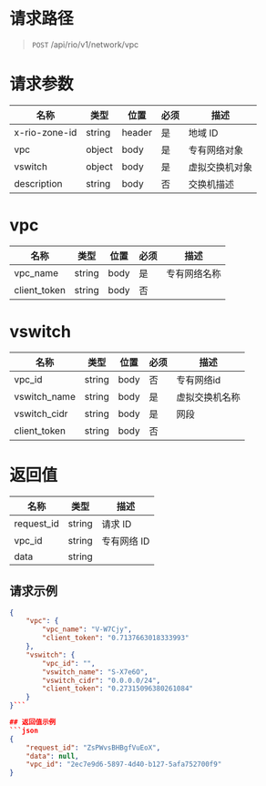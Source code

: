 <style>.topic-content-wrap .topic-detail table thead th { word-break: keep-all; }</style>


# 请求路径
> `POST` /api/rio/v1/network/vpc

# 请求参数
名称 | 类型 | 位置 | 必须 | 描述 
----- | ----- | ----- | ----- | ----- 
x-rio-zone-id              | string | header | 是 | 地域 ID
vpc           | object | body | 是 | 专有网络对象
vswitch            | object | body | 是 | 虚拟交换机对象
description            | string | body | 否 | 交换机描述

# vpc
名称 | 类型 | 位置 | 必须 | 描述 
----- | ----- | ----- | ----- | ----- 
vpc_name           | string | body | 是 | 专有网络名称
client_token            | string | body | 否 | 

# vswitch
名称 | 类型 | 位置 | 必须 | 描述 
----- | ----- | ----- | ----- | ----- 
vpc_id   | string | body | 否 | 专有网络id
vswitch_name           | string | body | 是 | 虚拟交换机名称
vswitch_cidr            | string | body | 是 | 网段
client_token            | string | body | 否 | 

# 返回值
名称 | 类型 |  描述
----- | ----- | -----
request_id	| string  | 请求 ID
vpc_id	| string  | 专有网络 ID
data	| string  | 


## 请求示例
```json
{
    "vpc": {
        "vpc_name": "V-W7Cjy",
        "client_token": "0.7137663018333993"
    },
    "vswitch": {
        "vpc_id": "",
        "vswitch_name": "S-X7e6O",
        "vswitch_cidr": "0.0.0.0/24",
        "client_token": "0.27315096380261084"
    }
}```

## 返回值示例
```json
{
    "request_id": "ZsPWvsBHBgfVuEoX",
    "data": null,
    "vpc_id": "2ec7e9d6-5897-4d40-b127-5afa752700f9"
}
```